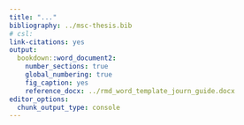 ```yaml
---
title: "..."
bibliography: ../msc-thesis.bib
# csl: 
link-citations: yes
output: 
  bookdown::word_document2:
    number_sections: true
    global_numbering: true
    fig_caption: yes
    reference_docx: ../rmd_word_template_journ_guide.docx
editor_options: 
  chunk_output_type: console
---
```


<!-- <style> -->

<!-- body { -->

<!-- text-align: justify} -->

<!-- </style> -->

<!-- Knit the manuscript using: bookdown::render_book("manuscript/") -->
